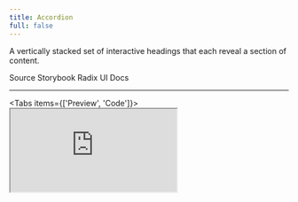 ```yaml
---
title: Accordion
full: false
---
```


A vertically stacked set of interactive headings that each reveal a section of content.

<Badges>
  <BadgeLink href="https://github.com/riipandi/twistail/tree/main/packages/ui-react/src/components/accordion" external>
    Source
  </BadgeLink>
  <BadgeLink href="https://storybook.twistail.com/?path=/docs/base-components-accordion--default" external>
    Storybook
  </BadgeLink>
  <BadgeLink href="https://www.radix-ui.com/primitives/docs/components/accordion#api-reference" external>
    Radix UI Docs
  </BadgeLink>
</Badges>

---

<Tabs items={['Preview', 'Code']}>
  <Tab value="Preview" className="p-0">
    <iframe
      src="https://storybook.twistail.com/iframe.html?globals=&args=&id=base-components-accordion--default"
      className="size-full aspect-video"
      allowFullScreen
    />
  </Tab>
  <Tab value="Code">
    <include lang="tsx">
      ../../../demo/accordion/preview.tsx
    </include>
  </Tab>
</Tabs>

## Automatic Installation

<Callout type='warn'>
  This method is still working on progress, please use manual installation for now.
</Callout>

{/* ```package-install
npx twistail add accordion
``` */}

## Manual Installation

<Steps>
  <Step>
    ### Install dependencies
    ```package-install
    npm install radix-ui
    ```
  </Step>
  <Step>
    ### Copy the code
    <Tabs items={['accordion.tsx', 'accordion.css.ts', 'index.ts']}>
      <Tab value="accordion.tsx">
        ```json doc-gen:file
        {
          "file": "../packages/ui-react/src/components/accordion/accordion.tsx",
          "codeblock": { "lang": "tsx", "meta": "title=\"components/accordion/accordion.tsx\"" }
        }
        ```
      </Tab>
      <Tab value="accordion.css.ts">
        ```json doc-gen:file
        {
          "file": "../packages/ui-react/src/components/accordion/accordion.css.ts",
          "codeblock": { "lang": "ts", "meta": "title=\"components/accordion/accordion.css.ts\"" }
        }
        ```
      </Tab>
      <Tab value="index.ts">
        ```json doc-gen:file
        {
          "file": "../packages/ui-react/src/components/accordion/index.ts",
          "codeblock": { "lang": "ts", "meta": "title=\"components/accordion/index.ts\"" }
        }
        ```
      </Tab>
    </Tabs>
  </Step>
</Steps>

## Usage

### Imports

<Tabs items={['internal (copy-paste)', 'npm']}>
  <Tab value="internal (copy-paste)">
    ```tsx
      Accordion,
      AccordionContent,
      AccordionItem,
      AccordionTrigger
    } from '#/components/accordion'
    ```
  </Tab>
  <Tab value="npm">
    ```tsx
      Accordion,
      AccordionContent,
      AccordionItem,
      AccordionTrigger
    } from 'twistail-react/accordion'
    ```
  </Tab>
</Tabs>

### Example

```tsx
// WIP
```

## Anatomy

```tsx
<Accordion>
  <AccordionItem>
    <AccordionTrigger />
    <AccordionContent />
  </AccordionItem>
</Accordion>
```
